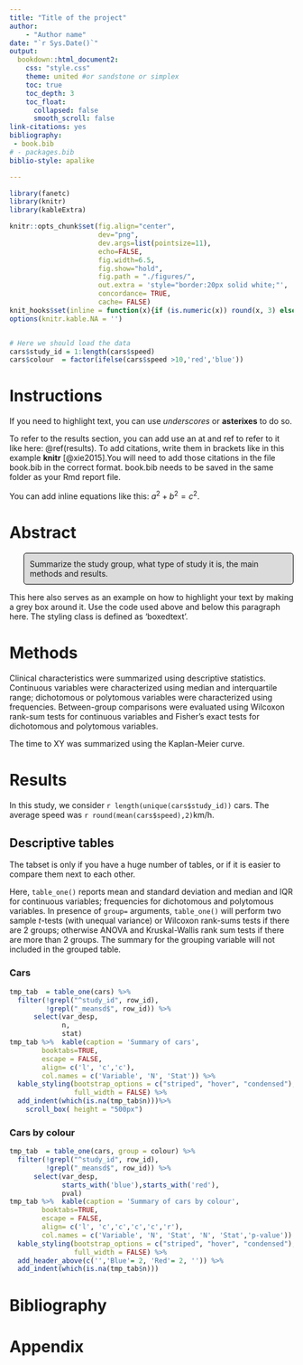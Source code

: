```yaml
--- 
title: "Title of the project"
author: 
    - "Author name"
date: "`r Sys.Date()`"
output:
  bookdown::html_document2:
    css: "style.css"
    theme: united #or sandstone or simplex
    toc: true
    toc_depth: 3
    toc_float:
      collapsed: false
      smooth_scroll: false
link-citations: yes
bibliography:
 - book.bib
# - packages.bib
biblio-style: apalike

---
```


<style>
p.boxedtext {
background-color: #DBDBDB;
padding: 10px;
border: 1px solid black;
margin-left: 25px;
border-radius: 5px;
<!-- font-style: italic; -->
}
</style>


```r

library(fanetc)
library(knitr)
library(kableExtra)

knitr::opts_chunk$set(fig.align="center", 
                      dev="png", 
                      dev.args=list(pointsize=11), 
                      echo=FALSE, 
                      fig.width=6.5, 
                      fig.show="hold", 
                      fig.path = "./figures/",
                      out.extra = 'style="border:20px solid white;"',
                      concordance= TRUE,
                      cache= FALSE)
knit_hooks$set(inline = function(x){if (is.numeric(x)) round(x, 3) else x})
options(knitr.kable.NA = '')



```


```r
# Here we should load the data
cars$study_id = 1:length(cars$speed)
cars$colour  = factor(ifelse(cars$speed >10,'red','blue'))
```

# Instructions  {-}

 

If you need to highlight text, you can use _underscores_ or **asterixes** to do so. 

To refer to the results section, you can add use an at and ref to refer to it like here: \@ref(results). To add citations, write them in brackets like in this example  **knitr** [@xie2015].You will need to add those citations in the file book.bib in the correct format. book.bib needs to be saved in the same folder as your Rmd report file. 

You can add inline equations like this: $a^2 + b^2 = c^2$.

# Abstract

<p class="boxedtext">
Summarize the study group, what type of study it is, the main methods and results. 
</p>

This here also serves as an example on how to highlight your text by making a grey box around it. Use the code used above and below this paragraph here. The styling class is defined as 'boxedtext'.


# Methods {#methods}


Clinical characteristics were summarized using descriptive statistics. Continuous variables were characterized using median and interquartile range; dichotomous or polytomous variables were characterized using frequencies. Between-group comparisons were evaluated using Wilcoxon rank-sum tests for continuous variables and Fisher's exact tests for dichotomous and polytomous variables.

The time to XY was summarized using the Kaplan-Meier curve. 


# Results {#results} 


In this study, we consider  `r length(unique(cars$study_id))` cars. The average speed was `r round(mean(cars$speed),2)`km/h. 



## Descriptive tables {.tabset}

The tabset is only if you have a huge number of tables, or if it is easier to compare them next to each other.

Here, `table_one()` reports mean and standard deviation and median and IQR for continuous variables; frequencies for dichotomous and polytomous variables. In presence of `group=` arguments, `table_one()` will perform two sample *t*-tests (with unequal variance) or Wilcoxon rank-sums tests if there are 2 groups; otherwise ANOVA and Kruskal-Wallis rank sum tests if there are more than 2 groups. The summary for the grouping variable will not included in the grouped table.

### Cars  {-}

```r
tmp_tab  = table_one(cars) %>% 
  filter(!grepl("^study_id", row_id),
         !grepl("_meansd$", row_id)) %>% 
      select(var_desp,
             n,
             stat)
tmp_tab %>%  kable(caption = 'Summary of cars',
        booktabs=TRUE, 
        escape = FALSE,
        align= c('l', 'c','c'),
        col.names = c('Variable', 'N', 'Stat')) %>% 
  kable_styling(bootstrap_options = c("striped", "hover", "condensed"), 
                full_width = FALSE) %>%
  add_indent(which(is.na(tmp_tab$n)))%>%
    scroll_box( height = "500px")

```

### Cars by colour {-}

```r
tmp_tab  = table_one(cars, group = colour) %>% 
  filter(!grepl("^study_id", row_id),
         !grepl("_meansd$", row_id)) %>% 
      select(var_desp,
             starts_with('blue'),starts_with('red'),
             pval)
tmp_tab %>%  kable(caption = 'Summary of cars by colour',
        booktabs=TRUE, 
        escape = FALSE,
        align= c('l', 'c','c','c','c','r'),
        col.names = c('Variable', 'N', 'Stat', 'N', 'Stat','p-value')) %>% 
  kable_styling(bootstrap_options = c("striped", "hover", "condensed"), 
                full_width = FALSE) %>%
  add_header_above(c('','Blue'= 2, 'Red'= 2, '')) %>%
  add_indent(which(is.na(tmp_tab$n)))

```





# Bibliography {-}

<div id="refs"></div>

# Appendix {-}

